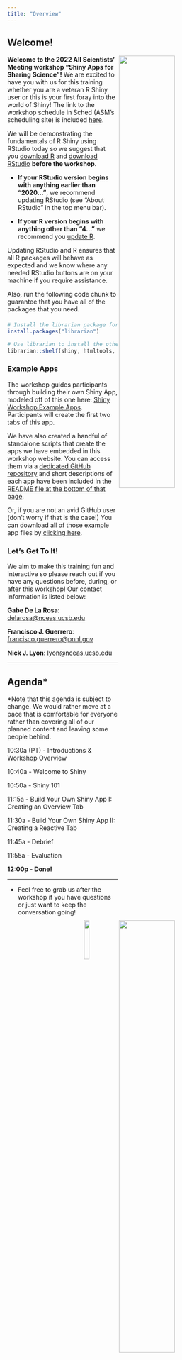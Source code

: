 ```yaml
---
title: "Overview"
---
```


## Welcome!

<img src="images/lter-logo-wide.png" align="right" width="50%"/>

<img src="images/nceas-logo-wide.png" align="right" width="50%"/>

**Welcome to the 2022 All Scientists' Meeting workshop "Shiny Apps for Sharing Science"!** We are excited to have you with us for this training whether you are a veteran R Shiny user or this is your first foray into the world of Shiny! The link to the workshop schedule in Sched (ASM's scheduling site) is included [here](https://2022lterasm.sched.com/event/13kyO/22x053-shiny-app-for-sharing-science).

<img src="images/r-shiny-hex.png" align="right" width="15%"/>

We will be demonstrating the fundamentals of R Shiny using RStudio today so we suggest that you [download R](https://www.r-project.org/) and [download RStudio](https://www.rstudio.com/products/rstudio/download/) **before the workshop.**

- **If your RStudio version begins with anything earlier than "2020..."**, we recommend updating RStudio (see "About RStudio" in the top menu bar).

- **If your R version begins with anything other than "4..."** we recommend you [update R](https://www.r-project.org/). 

Updating RStudio and R ensures that all R packages will behave as expected and we know where any needed RStudio buttons are on your machine if you require assistance.

Also, run the following code chunk to guarantee that you have all of the packages that you need.

:::callout-note
#### 
```r
# Install the librarian package for easy package downloading
install.packages("librarian")

# Use librarian to install the other packages that you need!
librarian::shelf(shiny, htmltools, tidyverse, leaflet, lter/lterdatasampler)
```
:::

### Example Apps

The workshop guides participants through building their own Shiny App, modeled off of this one here: [Shiny Workshop Example Apps](https://lternetwork.shinyapps.io/asm_2022_shiny_workshop_full_app_deploy/?_ga=2.225078554.140765860.1663269972-218790057.1663269972). Participants will create the first two tabs of this app.

We have also created a handful of standalone scripts that create the apps we have embedded in this workshop website. You can access them via a [dedicated GitHub repository](https://github.com/njlyon0/asm-2022_shiny-workshop-examples) and short descriptions of each app have been included in the [README file at the bottom of that page](https://github.com/njlyon0/asm-2022_shiny-workshop-examples#readme).

Or, if you are not an avid GitHub user (don't worry if that is the case!) You can download all of those example app files by [clicking here](https://github.com/njlyon0/asm-2022_shiny-workshop-examples/archive/refs/heads/main.zip).

### Let's Get To It!

We aim to make this training fun and interactive so please reach out if you have any questions before, during, or after this workshop! Our contact information is listed below:

**Gabe De La Rosa**: [delarosa\@nceas.ucsb.edu](mailto:delarosa@nceas.ucsb.edu){.email}

**Francisco J. Guerrero**: [francisco.guerrero\@pnnl.gov](mailto:francisco.guerrero@pnnl.gov){.email}

**Nick J. Lyon**: [lyon\@nceas.ucsb.edu](mailto:lyon@nceas.ucsb.edu){.email}

---

## Agenda*

\*Note that this agenda is subject to change. We would rather move at a pace that is comfortable for everyone rather than covering all of our planned content and leaving some people behind.

10:30a (PT) - Introductions & Workshop Overview

10:40a - Welcome to Shiny

10:50a - Shiny 101

11:15a - Build Your Own Shiny App I: Creating an Overview Tab

11:30a - Build Your Own Shiny App II: Creating a Reactive Tab

11:45a - Debrief

11:55a - Evaluation

**12:00p - Done!**

--- 

- Feel free to grab us after the workshop if you have questions or just want to keep the conversation going!
